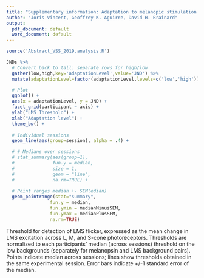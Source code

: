 ```yaml
---
title: "Supplementary information: Adaptation to melanopic stimulation does not affect cone-mediated flicker sensitivity"
author: "Joris Vincent, Geoffrey K. Aguirre, David H. Brainard"
output:
  pdf_document: default
  word_document: default
---
```


```r
source('Abstract_VSS_2019.analysis.R')
```

```r
JNDs %>% 
  # Convert back to tall: separate rows for high/low
  gather(low,high,key='adaptationLevel',value='JND') %>%
  mutate(adaptationLevel=factor(adaptationLevel,levels=c('low','high'))) %>%

  # Plot
  ggplot() +
  aes(x = adaptationLevel, y = JND) +
  facet_grid(participant ~ axis) +
  ylab("LMS Threshold") +
  xlab("Adaptation level") +
  theme_bw() +
  
  # Individual sessions
  geom_line(aes(group=session), alpha = .4) +

  # # Medians over sessions
  # stat_summary(aes(group=1),
  #              fun.y = median,
  #              size = 1,
  #              geom = "line",
  #              na.rm=TRUE) +
  
  # Point ranges median +- SEM(edian)
  geom_pointrange(stat="summary",
                fun.y = median,
                fun.ymin = medianMinusSEM,
                fun.ymax = medianPlusSEM,
                na.rm=TRUE)
```

Threshold for detection of LMS flicker, expressed as the mean change in LMS excitation across L, M, and S-cone photoreceptors. Thresholds are normalized to each participants’ median (across sessions) threshold on the low backgrounds (separately for melanopsin and LMS background pairs). Points indicate median across sessions; lines show thresholds obtained in the same experimental session.  Error bars indicate +/-1 standard error of the median.